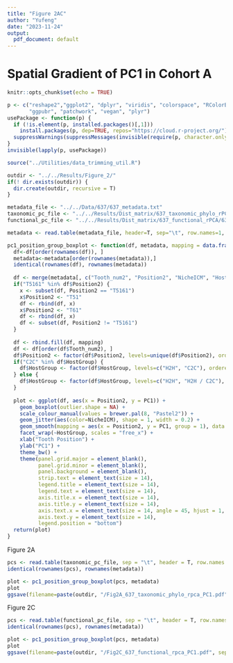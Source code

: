 ```yaml
---
title: "Figure 2AC"
author: "Yufeng"
date: "2023-11-24"
output:
  pdf_document: default
---
```


# Spatial Gradient of PC1 in Cohort A

```r
knitr::opts_chunk$set(echo = TRUE)

p <- c("reshape2","ggplot2", "dplyr", "viridis", "colorspace", "RColorBrewer", "cowplot", "grid", "gridExtra", "gtable",
       "ggpubr", "patchwork", "vegan", "plyr")
usePackage <- function(p) {
  if (!is.element(p, installed.packages()[,1]))
    install.packages(p, dep=TRUE, repos="https://cloud.r-project.org/")
  suppressWarnings(suppressMessages(invisible(require(p, character.only=TRUE))))
}
invisible(lapply(p, usePackage))

source("../Utilities/data_trimming_util.R")

outdir <- "../../Results/Figure_2/"
if(! dir.exists(outdir)) {
  dir.create(outdir, recursive = T)
}
```

```r
metadata_file <- "../../Data/637/637_metadata.txt" 
taxonomic_pc_file <- "../../Results/Dist_matrix/637_taxonomic_phylo_rPCA/637_taxonomic_phylo_rpca_sample_coordinates.tsv"
functional_pc_file <- "../../Results/Dist_matrix/637_functional_rPCA/637_functional_rpca_sample_coordinates.tsv"

metadata <- read.table(metadata_file, header=T, sep="\t", row.names=1, quote="", comment.char="")
```

```r
pc1_position_group_boxplot <- function(df, metadata, mapping = data.frame()) {
  df<-df[order(rownames(df)), ]
  metadata<-metadata[order(rownames(metadata)),]
  identical(rownames(df), rownames(metadata))
  
  df <- merge(metadata[, c("Tooth_num2", "Position2", "NicheICM", "HostGroup", "UL")], df, by="row.names", all=FALSE)
  if("T5161" %in% df$Position2) {
    x <- subset(df, Position2 == "T5161")
    x$Position2 <- "T51"
    df <- rbind(df, x)
    x$Position2 <- "T61"
    df <- rbind(df, x)
    df <- subset(df, Position2 != "T5161")
  }
  
  df <- rbind.fill(df, mapping)
  df <- df[order(df$Tooth_num2), ]
  df$Position2 <- factor(df$Position2, levels=unique(df$Position2), order = T)
  if("C2C" %in% df$HostGroup) {
    df$HostGroup <- factor(df$HostGroup, levels=c("H2H", "C2C"), ordered = T)
  } else {
    df$HostGroup <- factor(df$HostGroup, levels=c("H2H", "H2H / C2C"), ordered = T)
  }
  
  plot <- ggplot(df, aes(x = Position2, y = PC1)) +
    geom_boxplot(outlier.shape = NA) +
    scale_colour_manual(values = brewer.pal(8, "Pastel2")) +
    geom_jitter(aes(color=NicheICM), shape = 1, width = 0.2) +
    geom_smooth(mapping = aes(x = Position2, y = PC1, group = 1), data = subset(df, HostGroup == "H2H" & UL == "Upper_teeth"), method = "loess", se=TRUE) + 
    facet_wrap(~HostGroup, scales = "free_x") +
    xlab("Tooth Position") + 
    ylab("PC1") + 
    theme_bw() + 
    theme(panel.grid.major = element_blank(),
          panel.grid.minor = element_blank(),
          panel.background = element_blank(),
          strip.text = element_text(size = 14),
          legend.title = element_text(size = 14), 
          legend.text = element_text(size = 14),
          axis.title.x = element_text(size = 14),
          axis.title.y = element_text(size = 14),
          axis.text.x = element_text(size = 14, angle = 45, hjust = 1, vjust = 1),
          axis.text.y = element_text(size = 14),
          legend.position = "bottom")
  return(plot)
}
```

Figure 2A
```r
pcs <- read.table(taxonomic_pc_file, sep = "\t", header = T, row.names = 1)
identical(rownames(pcs), rownames(metadata))

plot <- pc1_position_group_boxplot(pcs, metadata)
plot
ggsave(filename=paste(outdir, "/Fig2A_637_taxonomic_phylo_rpca_PC1.pdf", sep=""), plot=plot, width=10, height=3.5)
```

Figure 2C
```r
pcs <- read.table(functional_pc_file, sep = "\t", header = T, row.names = 1)
identical(rownames(pcs), rownames(metadata))

plot <- pc1_position_group_boxplot(pcs, metadata)
plot
ggsave(filename=paste(outdir, "/Fig2C_637_functional_rpca_PC1.pdf", sep=""), plot=plot, width=10, height=3.5)
```
